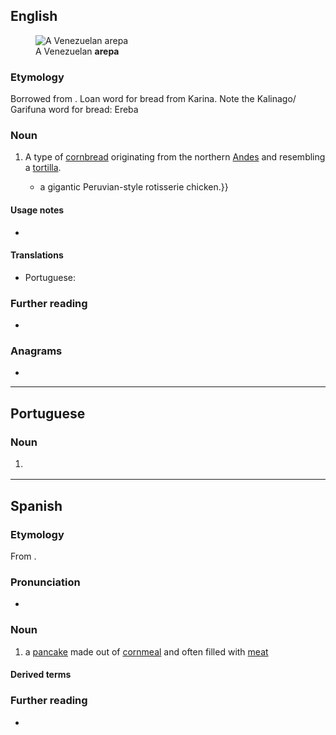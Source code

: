 ==English==
[[File:Arepa_asada.JPG|thumb|A Venezuelan '''arepa''']]

===Etymology===
Borrowed from {{bor|en|es|arepa}}. Loan word for bread from Karina. Note the Kalinago/ Garifuna word for bread: Ereba

===Noun===
{{en-noun}}

# A type of [[cornbread]] originating from the northern [[Andes]] and resembling a [[tortilla]].
#* {{quote-journal|en|2009|January 25|Kris Ensminger|On the Cheap|New York Times|url=http://www.nytimes.com/2009/01/25/nyregion/thecity/25rest.html
|passage=The menu darts among Latin American cuisines like '''arepas''', empanadas (a duo) and {{...|Luz’s most popular dish,}} a gigantic Peruvian-style rotisserie chicken.}}

====Usage notes====
* {{U:en:foreignism|Spanish}}

====Translations====
{{trans-top|type of corn bread from the northern Andes}}
* Portuguese: {{t+|pt|arepa|f}}
{{trans-mid}}
{{trans-bottom}}

===Further reading===
* {{pedialite}}

===Anagrams===
* {{anagrams|en|a=aaepr|ARPA-E}}

----

==Portuguese==

===Noun===
{{pt-noun|f}}

# {{l|en|arepa}} {{gloss|type of corn bread from the northern Andes}}

{{topics|pt|Breads}}

----

==Spanish==

===Etymology===
From {{bor|es|cuo|erepa||corn}}.

===Pronunciation===
{{es-IPA}}
* {{audio|es|Es-arepa.ogg|Audio}}

===Noun===
{{es-noun|f}}

# a [[pancake]] made out of [[cornmeal]] and often filled with [[meat]]

====Derived terms====
{{col3|es
|arepa de choclo
|arepita}}

===Further reading===
* {{R:DRAE}}

{{C|es|Foods}}